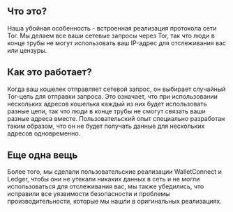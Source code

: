 ## Что это?

<div className="h-2"/>

Наша убойная особенность - встроенная реализация протокола сети Tor. Мы делаем все ваши сетевые запросы через Tor, так что люди в конце трубы не могут использовать ваш IP-адрес для отслеживания вас или цензуры.

<div className="h-4"/>

## Как это работает?

<div className="h-2"/>

Когда ваш кошелек отправляет сетевой запрос, он выбирает случайный Tor-цепь для отправки запроса. Это означает, что при использовании нескольких адресов кошелька каждый из них будет использовать разные цепи, так что люди в конце трубы не смогут связать ваши разные адреса вместе. Пользовательский опыт специально разработан таким образом, что он не будет получать данные для нескольких адресов одновременно.

<div className="h-4"/>

## Еще одна вещь

<div className="h-2"/>

Более того, мы сделали пользовательские реализации WalletConnect и Ledger, чтобы они не утекали никаких данных в сеть и не могли использоваться для отслеживания вас, мы также убедились, что исправили все уязвимости безопасности и проблемы производительности, которые мы нашли в оригинальных реализациях.

